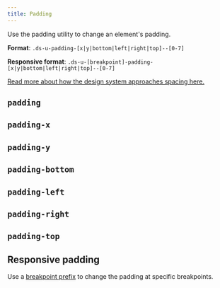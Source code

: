 ```yaml
---
title: Padding
---
```



Use the padding utility to change an element's padding.

**Format**: `.ds-u-padding-[x|y|bottom|left|right|top]--[0-7]`

**Responsive format**: `.ds-u-[breakpoint]-padding-[x|y|bottom|left|right|top]--[0-7]`

[Read more about how the design system approaches spacing here.](/styles/spacing)

## `padding`
<EmbeddedExample>
    <PaddingSpacingExample propName="padding" />
</EmbeddedExample>

## `padding-x`
<EmbeddedExample>
  <PaddingSpacingExample propName="padding-x" />
</EmbeddedExample>

## `padding-y`
<EmbeddedExample>
   <PaddingSpacingExample propName="padding-y" />
</EmbeddedExample>

## `padding-bottom`
<EmbeddedExample>
    <PaddingSpacingExample propName="padding-bottom" />
</EmbeddedExample>

## `padding-left`
<EmbeddedExample>
    <PaddingSpacingExample propName="padding-left" />
</EmbeddedExample>

## `padding-right`
<EmbeddedExample>
    <PaddingSpacingExample propName="padding-right" />
</EmbeddedExample>

## `padding-top`
<EmbeddedExample>
    <PaddingSpacingExample propName="padding-top" />
</EmbeddedExample>


## Responsive padding

Use a [breakpoint prefix](/guidelines/responsive-design) to change the padding at specific breakpoints.

<ResponsiveExample storyId="utilities-padding--padding" title="Responsive padding example" />
